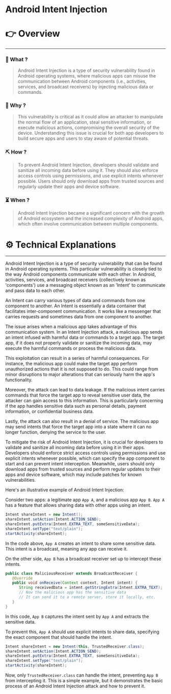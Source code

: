 # Android Intent Injection


# 👉 Overview

---

### 👀 What ?

> Android Intent Injection is a type of security vulnerability found in Android operating systems, where malicious apps can misuse the communication between Android components (i.e., activities, services, and broadcast receivers) by injecting malicious data or commands.
> 

### 🧐 Why ?

> This vulnerability is critical as it could allow an attacker to manipulate the normal flow of an application, steal sensitive information, or execute malicious actions, compromising the overall security of the device. Understanding this issue is crucial for both app developers to build secure apps and users to stay aware of potential threats.
> 

### ⛏️ How ?

> To prevent Android Intent Injection, developers should validate and sanitize all incoming data before using it. They should also enforce access controls using permissions, and use explicit intents whenever possible. Users should only download apps from trusted sources and regularly update their apps and device software.
> 

### ⏳ When ?

> Android Intent Injection became a significant concern with the growth of Android ecosystem and the increased complexity of Android apps, which often involve communication between multiple components.
> 

# ⚙️ Technical Explanations

---

Android Intent Injection is a type of security vulnerability that can be found in Android operating systems. This particular vulnerability is closely tied to the way Android components communicate with each other. In Android, activities, services, and broadcast receivers (collectively known as 'components') use a messaging object known as an 'Intent' to communicate and pass data to each other.

An Intent can carry various types of data and commands from one component to another. An Intent is essentially a data container that facilitates inter-component communication. It works like a messenger that carries requests and sometimes data from one component to another.

The issue arises when a malicious app takes advantage of this communication system. In an Intent Injection attack, a malicious app sends an intent infused with harmful data or commands to a target app. The target app, if it does not properly validate or sanitize the incoming data, may execute the harmful commands or process the malicious data.

This exploitation can result in a series of harmful consequences. For instance, the malicious app could make the target app perform unauthorized actions that it is not supposed to do. This could range from minor disruptions to major alterations that can seriously harm the app's functionality.

Moreover, the attack can lead to data leakage. If the malicious intent carries commands that force the target app to reveal sensitive user data, the attacker can gain access to this information. This is particularly concerning if the app handles sensitive data such as personal details, payment information, or confidential business data.

Lastly, the attack can also result in a denial of service. The malicious app may send intents that force the target app into a state where it can no longer function, denying the service to the user.

To mitigate the risk of Android Intent Injection, it is crucial for developers to validate and sanitize all incoming data before using it in their apps. Developers should enforce strict access controls using permissions and use explicit intents whenever possible, which can specify the app component to start and can prevent intent interception. Meanwhile, users should only download apps from trusted sources and perform regular updates to their apps and device software, which may include patches for known vulnerabilities.

Here's an illustrative example of Android Intent Injection:

Consider two apps: a legitimate app `App A`, and a malicious app `App B`. `App A` has a feature that allows sharing data with other apps using an intent.

```java
Intent shareIntent = new Intent();
shareIntent.setAction(Intent.ACTION_SEND);
shareIntent.putExtra(Intent.EXTRA_TEXT, someSensitiveData);
shareIntent.setType("text/plain");
startActivity(shareIntent);

```

In the code above, `App A` creates an intent to share some sensitive data. This intent is a broadcast, meaning any app can receive it.

On the other side, `App B` has a broadcast receiver set up to intercept these intents.

```java
public class MaliciousReceiver extends BroadcastReceiver {
   @Override
   public void onReceive(Context context, Intent intent) {
      String receivedData = intent.getStringExtra(Intent.EXTRA_TEXT);
      // Now the malicious app has the sensitive data
      // It can send it to a remote server, store it locally, etc.
   }
}

```

In this code, `App B` captures the intent sent by `App A` and extracts the sensitive data.

To prevent this, `App A` should use explicit intents to share data, specifying the exact component that should handle the intent.

```java
Intent shareIntent = new Intent(this, TrustedReceiver.class);
shareIntent.setAction(Intent.ACTION_SEND);
shareIntent.putExtra(Intent.EXTRA_TEXT, someSensitiveData);
shareIntent.setType("text/plain");
startActivity(shareIntent);

```

Now, only `TrustedReceiver.class` can handle the intent, preventing `App B` from intercepting it. This is a simple example, but it demonstrates the basic process of an Android Intent Injection attack and how to prevent it.
